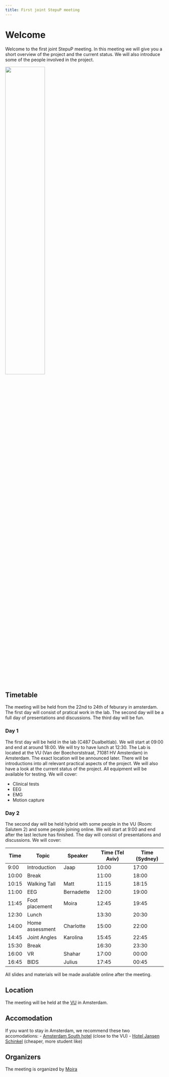 ```yaml
---
title: First joint StepuP meeting
---
```


# Welcome
Welcome to the first joint StepuP meeting. In this meeting we will give you a short overview of the project and the current status. We will also introduce some of the people involved in the project. 

![](lab.jpg){width="50%" fig-align="center"}

## Timetable
The meeting will be held from the 22nd to 24th of feburary in amsterdam.
The first day will consist of pratical work in the lab. The second day will be a full day of presentations and discussions. The third day will be fun.

### Day 1
The first day will be held in the lab (C487 Dualbeltlab). We will start at 09:00 and end at around 18:00. We will try to have lunch at 12:30.
The Lab is located at the VU (Van der Boechorststraat, 71081 HV Amsterdam) in Amsterdam. The exact location will be announced later. There will be introductions into all relevant practical aspects of the project. We will also have a look at the current status of the project. All equipment will be available for testing. 
We will cover:

- Clinical tests
- EEG
- EMG
- Motion capture

### Day 2
The second day will be held hybrid with some people in the VU (Room: Salutem 2) and some people joining online. We will start at 9:00 and end after the last lecture has finished.
The day will consist of presentations and discussions. We will cover:

| Time  | Topic           | Speaker       | Time (Tel Aviv) | Time (Sydney) |
|-------|-----------------|---------------|-----------------|---------------|
| 9:00  | Introduction    | Jaap          | 10:00           | 17:00         |
| 10:00 | Break           |               | 11:00           | 18:00         |
| 10:15 | Walking Tall    | Matt          | 11:15           | 18:15         |
| 11:00 | EEG             | Bernadette    | 12:00           | 19:00         |
| 11:45 | Foot placement  | Moira         | 12:45           | 19:45         |
| 12:30 | Lunch           |               | 13:30           | 20:30         |
| 14:00 | Home assessment | Charlotte     | 15:00           | 22:00         |
| 14:45 | Joint Angles    | Karolina      | 15:45           | 22:45         |
| 15:30 | Break           |               | 16:30           | 23:30         |
| 16:00 | VR              | Shahar        | 17:00           | 00:00         |
| 16:45 | BIDS            | Julius        | 17:45           | 00:45         |

All slides and materials will be made avaliable online after the meeting.


## Location
The meeting will be held at the [VU](http://www.vu.nl/en/index.aspx) in Amsterdam.

## Accomodation
If you want to stay in Amsterdam, we recommend these two accomodations:
-   [Amsterdam South hotel](https://www.citizenm.com/hotels/europe/amsterdam/amsterdam-south-hotel) (close to the VU)
-   [Hotel Jansen Schinkel](https://hoteljansen.nl/) (cheaper, more student like)

## Organizers
The meeting is organized by [Moira](mailto:a.m.van.leeuwen@vu.nl?subject=StepuP%20meeting)